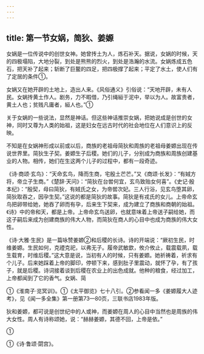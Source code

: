 ```yaml
---
---
---
```

title: 第一节女娲，简狄、姜嫄
---



女娲是一位传说中的创世女神。她曾抟土为人，炼石补天。据说，女娲的时候，天的四极塌陷，大地分裂，到处是熊熊的烈火，到处是浩瀚的水流。女娲炼成五色石，把天补了起来；斩断了巨鳌的四足，把四极撑了起来；平定了水土，使人们有了定居的条件①。

女娲又在她开辟的土地上，造出人来。《风俗通义》引俗说：“天地开辟，未有人民。女娲抟黄土作人。剧务，力不暇借，乃引绳絙于泥中，举以为人。故富贵者，黄土人也；贫贱凡庸者，絙人也。”①

关于女娲的一些说法，显然是神话。但这些神话推崇女娲，把她说成是创世的女神，同时又尊为人类的始祖，这是妇女在远古时代的社会地位在人们意识上的反映。

不知是在女娲神形成以前或以后，商族的老祖母简狄和周族的老祖母姜嫄出现在传说世界里。简狄生子契。姜嫄生子后稷。她们的儿子，分别成为商族和周族创建基业的人物。相传，她们在生这两个儿子的过程中，都有一段奇迹。

《诗·商颂·玄鸟》：“天命玄鸟，降而生商，宅殷土芒芒。”又《商颂·长发》：“有娀方将，帝立子生商。”《楚辞·天问》：“简狄在台喾何宜，玄鸟致贻女何喜”。《史记·殷本纪》：“殷契，母曰简狄，有娀氏之女，为帝喾次妃。三人行浴，见玄鸟堕其卵，简狄取吞之，因孕生契。”这说的都是简狄的故事。简狄是有戎氏的女儿。上帝命玄鸟把卵带给她，她吞了卵而有孕，后来生下契来，成为建立了商族和商朝的始祖。《诗》中的帝和天，都是上帝。上帝命玄鸟送卵，也就意味着上帝送子嗣给她，而这子嗣后来成为创建商族的伟大人物，而简狄在商人的心目中也成为商族的伟大女性。

《诗·大雅·生民》是一篇咏赞姜嫄②和后稷的长诗。诗的开端说：“厥初生民，时维姜嫄。生民如何，克禋克祀，以弗无子。履帝武敏歆，攸介攸止，载震载夙，载生载育，时维后稷。”这大意是说，当初有人的时候，只有姜嫄。她祈祷着，祈求有个儿子。后来她踩着上帝的脚印，停顿下来，感到肚子里震动，就怀了孕，有了孩子，就是后稷。诗词接着谈到后稷在农业上的出色成就。他种的粮食，经过加工，上帝都闻到了它的香气。女娲、简

①《淮南子·览冥训》。①《太平御览》七十八引。②参看闻一多《姜嫄履大人迹考》，见《闻一多全集》第一册第73—80页，三联书店1983年版。

狄和姜嫄，都可说是创世纪中的人或神，而姜嫄在周人的心目中当然也是周族的伟大女性。周人有诗称颂她，说：“赫赫姜嫄，其德不回，上帝是依。”

①

①《诗·鲁颂·閟宫》。